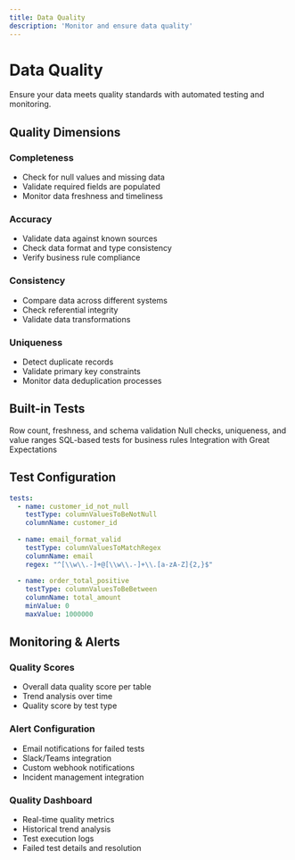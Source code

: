 ```yaml
---
title: Data Quality
description: 'Monitor and ensure data quality'
---
```


# Data Quality

Ensure your data meets quality standards with automated testing and monitoring.

## Quality Dimensions

### Completeness
- Check for null values and missing data
- Validate required fields are populated
- Monitor data freshness and timeliness

### Accuracy
- Validate data against known sources
- Check data format and type consistency
- Verify business rule compliance

### Consistency
- Compare data across different systems
- Check referential integrity
- Validate data transformations

### Uniqueness
- Detect duplicate records
- Validate primary key constraints
- Monitor data deduplication processes

## Built-in Tests

<CardGroup cols={2}>
  <Card title="Table Tests" icon="table">
    Row count, freshness, and schema validation
  </Card>
  <Card title="Column Tests" icon="columns">
    Null checks, uniqueness, and value ranges
  </Card>
  <Card title="Custom Tests" icon="code">
    SQL-based tests for business rules
  </Card>
  <Card title="Great Expectations" icon="chart-line">
    Integration with Great Expectations
  </Card>
</CardGroup>

## Test Configuration

```yaml
tests:
  - name: customer_id_not_null
    testType: columnValuesToBeNotNull
    columnName: customer_id
  
  - name: email_format_valid
    testType: columnValuesToMatchRegex
    columnName: email
    regex: "^[\\w\\.-]+@[\\w\\.-]+\\.[a-zA-Z]{2,}$"
  
  - name: order_total_positive
    testType: columnValuesToBeBetween
    columnName: total_amount
    minValue: 0
    maxValue: 1000000
```

## Monitoring & Alerts

### Quality Scores
- Overall data quality score per table
- Trend analysis over time
- Quality score by test type

### Alert Configuration
- Email notifications for failed tests
- Slack/Teams integration
- Custom webhook notifications
- Incident management integration

### Quality Dashboard
- Real-time quality metrics
- Historical trend analysis
- Test execution logs
- Failed test details and resolution